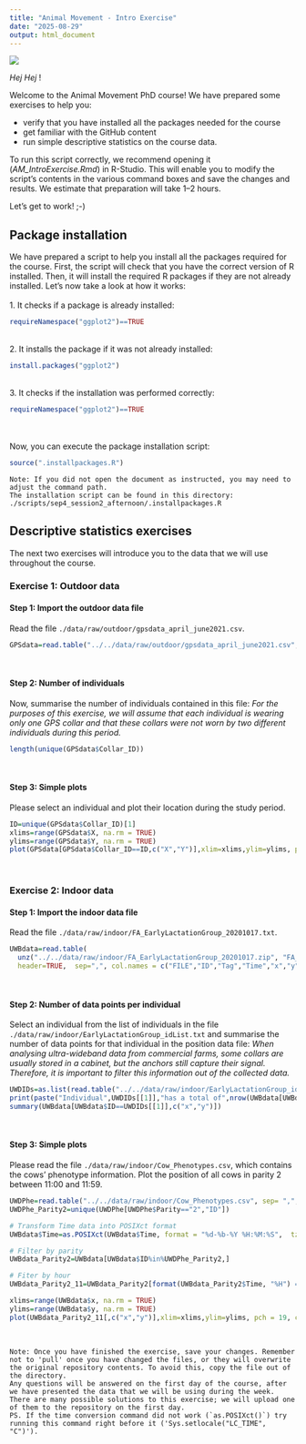 ```yaml
---
title: "Animal Movement - Intro Exercise"
date: "2025-08-29"
output: html_document
---
```


![](../../logo/logo.png)


*Hej Hej* !

Welcome to the Animal Movement PhD course! We have prepared some exercises to help you:

-   verify that you have installed all the packages needed for the course\
-   get familiar with the GitHub content\
-   run simple descriptive statistics on the course data.

To run this script correctly, we recommend opening it (*AM_IntroExercise.Rmd*) in R-Studio. This will enable you to modify the script's contents in the various command boxes and save the changes and results. We estimate that preparation will take 1--2 hours.

Let's get to work! ;-)

## Package installation

We have prepared a script to help you install all the packages required for the course. First, the script will check that you have the correct version of R installed. Then, it will install the required R packages if they are not already installed. Let's now take a look at how it works:\
\
1. It checks if a package is already installed:

```r
requireNamespace("ggplot2")==TRUE
```

\
2. It installs the package if it was not already installed:

```r
install.packages("ggplot2")
```

\
3. It checks if the installation was performed correctly:

```r
requireNamespace("ggplot2")==TRUE
```

\
\
Now, you can execute the package installation script:

```r
source(".installpackages.R")
```

```         
Note: If you did not open the document as instructed, you may need to adjust the command path.
The installation script can be found in this directory: ./scripts/sep4_session2_afternoon/.installpackages.R 
```

## Descriptive statistics exercises

The next two exercises will introduce you to the data that we will use throughout the course.

### Exercise 1: Outdoor data

#### Step 1: Import the outdoor data file

Read the file `./data/raw/outdoor/gpsdata_april_june2021.csv`.

```r
GPSdata=read.table("../../data/raw/outdoor/gpsdata_april_june2021.csv", sep=",", header = T)
```

\

#### Step 2: Number of individuals

Now, summarise the number of individuals contained in this file: *For the purposes of this exercise, we will assume that each individual is wearing only one GPS collar and that these collars were not worn by two different individuals during this period.*

```r
length(unique(GPSdata$Collar_ID))
```

\

#### Step 3: Simple plots

Please select an individual and plot their location during the study period.

```r
ID=unique(GPSdata$Collar_ID)[1]
xlims=range(GPSdata$X, na.rm = TRUE)
ylims=range(GPSdata$Y, na.rm = TRUE)
plot(GPSdata[GPSdata$Collar_ID==ID,c("X","Y")],xlim=xlims,ylim=ylims, pch = 19, col = "blue")
```

\

### Exercise 2: Indoor data

#### Step 1: Import the indoor data file

Read the file `./data/raw/indoor/FA_EarlyLactationGroup_20201017.txt`.
```r
UWBdata=read.table(
  unz("../../data/raw/indoor/FA_EarlyLactationGroup_20201017.zip", "FA_EarlyLactationGroup_20201017.txt"), 
  header=TRUE,  sep=",", col.names = c("FILE","ID","Tag","Time","x","y","z"))
```

\

#### Step 2: Number of data points per individual

Select an individual from the list of individuals in the file `./data/raw/indoor/EarlyLactationGroup_idList.txt` and summarise the number of data points for that individual in the position data file: *When analysing ultra-wideband data from commercial farms, some collars are usually stored in a cabinet, but the anchors still capture their signal. Therefore, it is important to filter this information out of the collected data.*

```r
UWDIDs=as.list(read.table("../../data/raw/indoor/EarlyLactationGroup_idList.txt", sep= ",", header = F))
print(paste("Individual",UWDIDs[[1]],"has a total of",nrow(UWBdata[UWBdata$ID==UWDIDs[[1]],]),"positions recorded on 17 October 2020. See the summary of the axis below:"))
summary(UWBdata[UWBdata$ID==UWDIDs[[1]],c("x","y")])
```

\

#### Step 3: Simple plots

Please read the file `./data/raw/indoor/Cow_Phenotypes.csv`, which contains the cows' phenotype information. Plot the position of all cows in parity 2 between 11:00 and 11:59.

```r
UWDPhe=read.table("../../data/raw/indoor/Cow_Phenotypes.csv", sep= ",", header = T)
UWDPhe_Parity2=unique(UWDPhe[UWDPhe$Parity=="2","ID"])

# Transform Time data into POSIXct format
UWBdata$Time=as.POSIXct(UWBdata$Time, format = "%d-%b-%Y %H:%M:%S",  tz = "UTC")

# Filter by parity 
UWBdata_Parity2=UWBdata[UWBdata$ID%in%UWDPhe_Parity2,]

# Fiter by hour
UWBdata_Parity2_11=UWBdata_Parity2[format(UWBdata_Parity2$Time, "%H") == "11", ]

xlims=range(UWBdata$x, na.rm = TRUE)
ylims=range(UWBdata$y, na.rm = TRUE)
plot(UWBdata_Parity2_11[,c("x","y")],xlim=xlims,ylim=ylims, pch = 19, col = "darkgreen")
```

\


```         
Note: Once you have finished the exercise, save your changes. Remember not to 'pull' once you have changed the files, or they will overwrite the original repository contents. To avoid this, copy the file out of the directory.
Any questions will be answered on the first day of the course, after we have presented the data that we will be using during the week. There are many possible solutions to this exercise; we will upload one of them to the repository on the first day. 
PS. If the time conversion command did not work (`as.POSIXct()`) try running this command right before it ('Sys.setlocale("LC_TIME", "C")').
```
